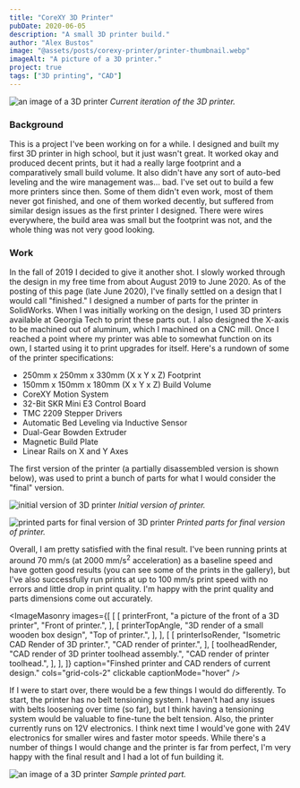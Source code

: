 ```yaml
---
title: "CoreXY 3D Printer"
pubDate: 2020-06-05
description: "A small 3D printer build."
author: "Alex Bustos"
image: "@assets/posts/corexy-printer/printer-thumbnail.webp"
imageAlt: "A picture of a 3D printer."
project: true
tags: ["3D printing", "CAD"]
---
```




![an image of a 3D printer](../../assets/posts/corexy-printer/printer-front-angle.webp)
_Current iteration of the 3D printer._

### Background

This is a project I've been working on for a while. I designed and built my
first 3D printer in high school, but it just wasn't great. It worked okay and
produced decent prints, but it had a really large footprint and a comparatively
small build volume. It also didn't have any sort of auto-bed leveling and the
wire management was... bad. I've set out to build a few more printers since
then. Some of them didn't even work, most of them never got finished, and one of
them worked decently, but suffered from similar design issues as the first
printer I designed. There were wires everywhere, the build area was small but
the footprint was not, and the whole thing was not very good looking.

### Work

In the fall of 2019 I decided to give it another shot. I slowly worked through
the design in my free time from about August 2019 to June 2020. As of the
posting of this page (late June 2020), I've finally settled on a design that I
would call "finished." I designed a number of parts for the printer in
SolidWorks. When I was initially working on the design, I used 3D printers
available at Georgia Tech to print these parts out. I also designed the X-axis
to be machined out of aluminum, which I machined on a CNC mill. Once I reached a
point where my printer was able to somewhat function on its own, I started using
it to print upgrades for itself. Here's a rundown of some of the printer
specifications:

- 250mm x 250mm x 330mm (X x Y x Z) Footprint
- 150mm x 150mm x 180mm (X x Y x Z) Build Volume
- CoreXY Motion System
- 32-Bit SKR Mini E3 Control Board
- TMC 2209 Stepper Drivers
- Automatic Bed Leveling via Inductive Sensor
- Dual-Gear Bowden Extruder
- Magnetic Build Plate
- Linear Rails on X and Y Axes

The first version of the printer (a partially disassembled version is shown
below), was used to print a bunch of parts for what I would consider the "final"
version.

![initial version of 3D printer](../../assets/posts/corexy-printer/old-printer.webp)
_Initial version of printer._

![printed parts for final version of 3D printer](../../assets/posts/corexy-printer/printer-parts.webp)
_Printed parts for final version of printer._

Overall, I am pretty satisfied with the final result. I've been running prints
at around 70 mm/s (at 2000 mm/s<sup>2</sup> acceleration) as a baseline speed
and have gotten good results (you can see some of the prints in the gallery),
but I've also successfully run prints at up to 100 mm/s print speed with no
errors and little drop in print quality. I'm happy with the print quality and
parts dimensions come out accurately.

<ImageMasonry
    images={[
        [
            [
                printerFront,
                "a picture of the front of a 3D printer",
                "Front of printer.",
            ],
            [
                printerTopAngle,
                "3D render of a small wooden box design",
                "Top of printer.",
            ],
        ],
        [
            [
                printerIsoRender,
                "Isometric CAD Render of 3D printer.",
                "CAD render of printer.",
            ],
            [
                toolheadRender,
                "CAD render of 3D printer toolhead assembly.",
                "CAD render of printer toolhead.",
            ],
        ],
    ]}
    caption="Finshed printer and CAD renders of current design."
    cols="grid-cols-2"
    clickable
    captionMode="hover"
/>

If I were to start over, there would be a few things I would do differently. To
start, the printer has no belt tensioning system. I haven't had any issues with
belts loosening over time (so far), but I think having a tensioning system would
be valuable to fine-tune the belt tension. Also, the printer currently runs on
12V electronics. I think next time I would've gone with 24V electronics for
smaller wires and faster motor speeds. While there's a number of things I would
change and the printer is far from perfect, I'm very happy with the final result
and I had a lot of fun building it.

![an image of a 3D printer](../../assets/posts/corexy-printer/sample-print.webp)
_Sample printed part._
